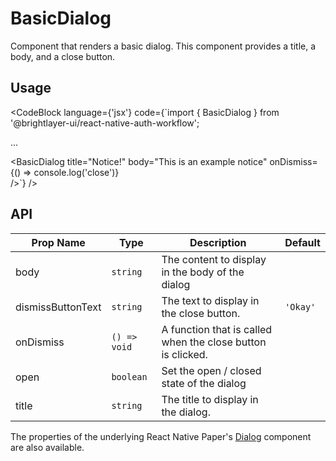 
# BasicDialog

Component that renders a basic dialog. This component provides a title, a body, and a close button.

## Usage

<CodeBlock
    language={'jsx'}
    code={`import { BasicDialog } from '@brightlayer-ui/react-native-auth-workflow';

...

<BasicDialog 
  title="Notice!"
  body="This is an example notice"
  onDismiss={() => console.log('close')}  
/>`}
/>

## API

| Prop Name | Type | Description | Default |
|---|---|---|---|
| body | `string` | The content to display in the body of the dialog |  |
| dismissButtonText | `string` | The text to display in the close button. | `'Okay'` |
| onDismiss | `() => void` | A function that is called when the close button is clicked. |  |
| open | `boolean`  | Set the open / closed state of the dialog |  |
| title | `string` | The title to display in the dialog. |  |

The properties of the underlying React Native Paper's [Dialog](https://callstack.github.io/react-native-paper/docs/components/Dialog/) component are also available.
